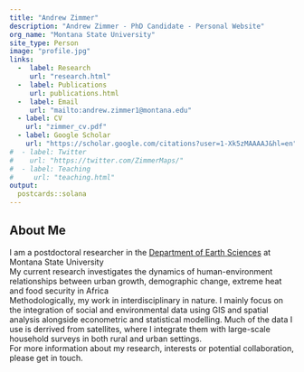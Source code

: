 ```yaml
---
title: "Andrew Zimmer"
description: "Andrew Zimmer - PhD Candidate - Personal Website"
org_name: "Montana State University"
site_type: Person
image: "profile.jpg"
links:
  -  label: Research
     url: "research.html"
  -  label: Publications
     url: publications.html
  -  label: Email
     url: "mailto:andrew.zimmer1@montana.edu"
  - label: CV
    url: "zimmer_cv.pdf"
  - label: Google Scholar
    url: "https://scholar.google.com/citations?user=1-Xk5zMAAAAJ&hl=en"
#  - label: Twitter
#    url: "https://twitter.com/ZimmerMaps/"
#  - label: Teaching
#     url: "teaching.html"
output:
  postcards::solana
---
```


## About Me
I am a postdoctoral researcher in the [Department of Earth Sciences][msu_des] at Montana State University
<br>
My current research investigates the dynamics of human-environment relationships between urban growth, demographic change, extreme heat and food security in Africa
<br>
Methodologically, my work in interdisciplinary in nature. I mainly focus on the integration of social and environmental data using GIS and spatial analysis alongside econometric and statistical modelling. Much of the data I use is derrived from satellites, where I integrate them with large-scale household surveys in both rural and urban settings. 
<br>
For more information about my research, interests or potential collaboration, please get in touch.
<br>

[msu_des]:https://www.montana.edu/earthsciences/

